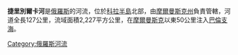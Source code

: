 '''捷里別爾卡河'''是[[俄羅斯|俄羅斯]]的河流，位於[[科拉半島|科拉半島]]北部，由[[摩爾曼斯克州|摩爾曼斯克州]]負責管轄，河道全長127公里，流域面積2,227平方公里，在[[摩爾曼斯克|摩爾曼斯克]]以東50公里注入[[巴倫支海|巴倫支海]]。

{{coord|69|10|N|35|08|E|display=title|region:RU_type:river_source:GNS-enwiki}}

[[Category:俄羅斯河流|Category:俄羅斯河流]]
{{Russia-geo-stub}}